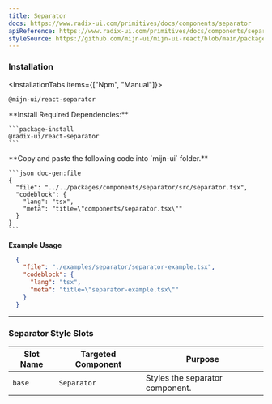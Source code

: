```yaml
---
title: Separator
docs: https://www.radix-ui.com/primitives/docs/components/separator
apiReference: https://www.radix-ui.com/primitives/docs/components/separator#api-reference
styleSource: https://github.com/mijn-ui/mijn-ui-react/blob/main/packages/theme/src/components/separator.ts
---
```



<ComponentPreview>
  <SeparatorExample />
</ComponentPreview>

### Installation

<InstallationTabs items={["Npm", "Manual"]}>
  <InstallationTabsContent value="Npm">
  ```package-install
  @mijn-ui/react-separator
  ```
  </InstallationTabsContent>
  <InstallationTabsContent value="Manual">
  <Steps>
  <Step>
    **Install Required Dependencies:**
  
    ```package-install
    @radix-ui/react-separator
    ```
  </Step>

  <Step>
    **Copy and paste the following code into  `mijn-ui` folder.**

    ```json doc-gen:file
    {
      "file": "../../packages/components/separator/src/separator.tsx",
      "codeblock": {
        "lang": "tsx",
        "meta": "title=\"components/separator.tsx\""
      }
    }
    ```
  </Step>
</Steps>
</InstallationTabsContent>
</InstallationTabs>

**Example Usage**

```json doc-gen:file
  {
    "file": "./examples/separator/separator-example.tsx",
    "codeblock": {
      "lang": "tsx",
      "meta": "title=\"separator-example.tsx\""
    }
  }
```


---

### Separator Style Slots

| **Slot Name**    | **Targeted Component** | **Purpose**                                      |
|-------------------|------------------------|-------------------------------------------------|
| `base`           | `Separator`           | Styles the separator component.                 |
